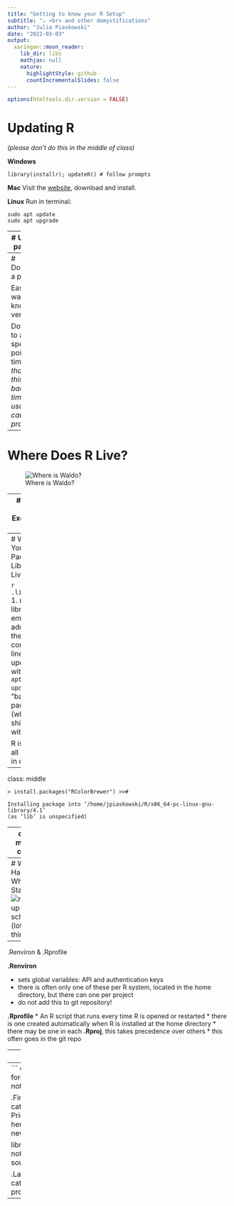 ```yaml
---
title: "Getting to know your R Setup"
subtitle: "⚔ <br> and other demystifications"
author: "Julia Piaskowski"
date: "2022-03-03"
output:
  xaringan::moon_reader:
    lib_dir: libs
    mathjax: null
    nature:
      highlightStyle: github
      countIncrementalSlides: false
---
```


```r
options(htmltools.dir.version = FALSE)
```


# Updating R
*(please don't do this in the middle of class)* 

**Windows**
```
library(installr); updateR() # follow prompts
```

**Mac**  Visit the [website](https://cran.r-project.org/bin/macosx/), download and install. 

**Linux**   Run in terminal: 
```
sudo apt update
sudo apt upgrade
```

---
# Updating packages

1. command line - single package:
```
devtools::update.packages("RColorBrewer") # single packges
```
2. command line - all packages:
*(don't run this unless you have the time to wait)*
```
devtools::update_packages(TRUE)
```

3. point-and-click

<RStudio 'Packages' pane> 

---
# Downgrade a package

Easiest way (if you know the version): 
```
devtools::install_version("RColorBrewer", "1.0.5")
```

Downgrade to a specific point in time: 
*(note that going this far back in time usually causes problems)*
```
groundhog::groundhog.library("RColorBrewer", "2010-01-01")
```
How to find the version information? Visit the package site on CRAN. 

---
# Where Does R Live? 

![Where is Waldo?](images/where_is_waldo.jpeg)

---
# Where the R Executable Lives

This tell us the path to R RStudio is using: 
```r
R.home()  
#file.path(R.home("bin"), "R")
```


---
# Where Your Package Libraries Live

```r
.libPaths()
```
1. main library
1. empty
1. added via the command line and updates with `sudo apt-get update`
1. "base R packages" (what is shipped with R)

R is using all of these, in order. 

---
class: middle

```
> install.packages("RColorBrewer") >>#

Installing package into ‘/home/jpiaskowski/R/x86_64-pc-linux-gnu-library/4.1’
(as ‘lib’ is unspecified)
```

---
class: middle, center

# terminal fun  

## [exercise]("exercises/Exercise_1.txt")

---
# What Happens When R is Started?
![r start-up schematic](images/R-startup.svg)
(lots of things)

--
.Renviron & .Rprofile

**.Renviron**

* sets global variables: API and authentication keys
* there is often only one of these per R system, located in the home directory, but there can one per project
* do not add this to git repository! 

**.Rprofile** 
* An R script that runs every time R is opened or restarted
* there is one created automatically when R is installed at the home directory
* there may be one in each **.Rproj**, this takes precedence over others
* this often goes in the git repo

---
class: center, middle

![let's go crazy](images/prince.jpg)

---
```
options(scipen=999) # force R to not use scientific notation

.First <- function() {
  cat("Welcome, High Priestress of R. You are a true hero and your legend will never die")
}

library(tidyverse) # probably not a good idea 
source("scripts/file_import.R")

.Last <- function() {
  cat('Praised be,  my R programmer.')
}
```
[more](https://sodocumentation.net/r/topic/4166/-rprofile)
---




